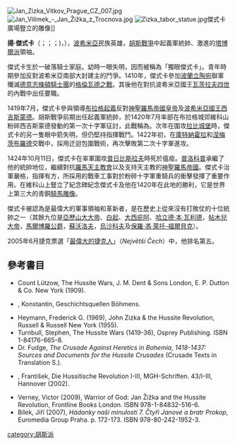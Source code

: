 {{Infobox officeholder
|name= 揚·傑式卡<br />{{lang|cs|Jan Žižka z Trocnova a Kalicha}}
|birth_date =1360年
|death_date =1424年10月11日
|birth_place  = [[波希米亞王國|波希米亞王國]][[博羅瓦尼|博羅瓦尼]]
|death_place= [[波希米亞王國|波希米亞王國]][[普日比斯拉夫|普日比斯拉夫]]
|placeofburial=
|image= [[File:Jan_Žižka.JPG|200px]]
|caption= 揚·傑式卡
|nickname=
|party=
|allegiance=
|branch=
|religion=[[胡斯派|胡斯派]]
|rank=
|unit=
|serviceyears=
|battles=
|awards=
|}}
[[File:Jan_Zizka_Vitkov_Prague_CZ_007.jpg|thumb]]
[[File:Jan_Vilímek_-_Jan_Žižka_z_Trocnova.jpg|thumb]]
[[File:Zizka_tabor_statue.jpg|thumb]]傑式卡廣場豎立的雕像]]

'''揚·傑式卡'''（{{lang-cs|Jan Žižka z Trocnova a Kalicha}}；{{IPA-cs|ˈjan ˈʒɪʃka|-|Cs-Jan Zizka.ogg}}；{{lang-de|Johann Ziska}}；{{lang-en|John Zizka of Trocnov and the Chalice}})，{{bd|1360年||1424年|10月11日|catIdx=S}}），[[波希米亞|波希米亞]]民族英雄，[[胡斯戰爭|胡斯戰爭]]中起義軍統帥、激進的[[塔博爾派|塔博爾派]]領袖。

傑式卡生於一破落騎士家庭。幼時一眼失明，因而被稱為「獨眼傑式卡」。青年時期參加反對波希米亞南部大封建主的鬥爭。1410年，傑式卡參加[[波蘭|波蘭]][[立陶宛|立陶宛]]聯軍殲滅[[德意志|德意志]][[條頓騎士團|條頓騎士團]]的[[格倫瓦德之戰|格倫瓦德之戰]]。其後他在對抗波希米亞國王[[瓦茨拉夫四世|瓦茨拉夫四世]]的內戰中出任要職。

1419年7月，傑式卡參與領導[[布拉格起義|布拉格起義]]反對[[神聖羅馬帝國皇帝|神聖羅馬帝國皇帝]]及[[捷克統治者列表|波希米亞國王]][[西吉斯蒙德_(神聖羅馬帝國)|西吉斯蒙德]]。胡斯戰爭前期出任起義軍統帥，於1420年7月率部在布拉格城郊維科山粉碎西吉斯蒙德發動的第一次十字軍征討，此戰稱為{{link-en|維科山戰役|Battle of Vítkov Hill}}。次年在圍攻[[拉比城堡|拉比城堡]]時，傑式卡的另一隻眼中箭失明，但仍堅持指揮戰鬥。1422年初，在[[庫特納霍拉|庫特納霍拉]]和[[涅梅茨布羅德|涅梅茨布羅德]]交戰中，採用迂迴包圍戰術，再次擊敗第二次十字軍進攻。

1424年10月11日，傑式卡在率軍圍攻[[普日比斯拉夫|普日比斯拉夫]]時死於瘟疫。[[普洛科普|普洛科普]]承繼了他的統帥地位，繼續對抗[[羅馬天主教會|羅馬天主教會]]以及支持天主教的[[神聖羅馬帝國|神聖羅馬帝國]]。傑式卡治軍嚴格，指揮有方，所採用的戰車工事對於粉碎十字軍重騎兵的衝擊發揮了重要作用。在維科山上豎立了紀念碑紀念傑式卡及他在1420年在此地的勝利，它是世界上第三大的青銅[[騎馬雕像|騎馬雕像]]。

傑式卡被認為是最偉大的軍事領袖和革新者，是在歷史上從來沒有打敗仗的十位統帥之一（其餘九位是[[亞歷山大大帝|亞歷山大大帝]]、[[白起|白起]]、[[大西庇阿|大西庇阿]]、[[哈立德·本·瓦利德|哈立德·本·瓦利德]]，[[帖木兒|帖木兒大帝]]，[[第一代馬爾博羅公爵約翰·丘吉爾|馬爾博羅公爵]]，[[亞歷山大·瓦西里耶維奇·蘇沃洛夫|蘇沃洛夫]]，[[費奧多爾·費奧多羅維奇·烏沙科夫|烏沙科夫]]及[[保羅·馮·萊托-福爾貝克|保羅·馮·萊托-福爾貝克]]）。

2005年6月捷克票選「[[最偉大的捷克人|最偉大的捷克人]]」（''Největší Čech''）中，他排名第五。

== 參考書目 ==
* Count Lützow, The Hussite Wars, J. M. Dent & Sons London, E. P. Dutton & Co. New York (1909).
* {{Tsl|en|Konstantin von Höfler|赫福勒}}, Konstantin, Geschichtsquellen Böhmens.
* Heymann, Frederick G. (1969), John Zizka & the Hussite Revolution,  Russell & Russell New York (1955).
* Turnbull, Stephen, The Hussite Wars (1419-36), Osprey Publishing. ISBN 1-84176-665-8.
* Dr. Fudge, ''The Crusade Against Heretics in Bohemia, 1418-1437: Sources and Documents for the Hussite Crusades'' (Crusade Texts in Translation S.).
* {{Tsl|en|František Šmahel|史邁勒}}, František, Die Hussitische Revolution I-III, MGH-Schriften. 43/I-III, Hannover (2002).
* Verney, Victor (2009), Warrior of God: Jan Žižka and the Hussite Revolution, Frontline Books London.  ISBN 978-1-84832-516-6.
* Bílek, Jiří (2007), ''Hádanky naší minulosti 7. Čtyři Janové a bratr Prokop'', Euromedia Group Praha. p. 172-173. ISBN 978-80-242-1952-3.
{{Authority control}}
[[category:胡斯派|category:胡斯派]]